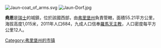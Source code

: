 [[Image:Jaun-coat_of_arms.svg|right]]
[[Image:Jaun-Dorf.jpg|right]]

'''堯恩'''是[[瑞士|瑞士]]的城鎮，位於該國西部，由[[弗里堡州|弗里堡州]]負責管轄，面積55.21平方公里，海拔高度1,015米，2011年人口684，九成人口信奉[[羅馬天主教|羅馬天主教]]，人口密度每平方公里12人。

{{Switzerland-geo-stub}}
[[Category:弗里堡州的市镇|Category:弗里堡州的市镇]]